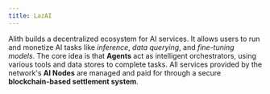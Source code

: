 ```yaml
---
title: LazAI
---
```


Alith builds a decentralized ecosystem for AI services. It allows users to run and monetize AI tasks like _inference_, _data querying_, and _fine-tuning models_. The core idea is that **Agents** act as intelligent orchestrators, using various tools and data stores to complete tasks. All services provided by the network's **AI Nodes** are managed and paid for through a secure **blockchain-based settlement system**.

